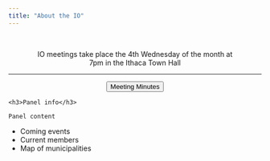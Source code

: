 ```yaml
---
title: "About the IO"
---
```

<br>
<div class="jumbotron">
  <center><p class="lead">IO meetings take place the 4th Wednesday of the month at
  <br>7pm in the Ithaca Town Hall</p>
  <hr class="my-4">
  <p class="lead">
   <input type="button" class="btn btn-info" value="Meeting Minutes" onclick="location.href = 'minutes.html';">
  </p></center>
</div>

<div class="panel panel-info">
  <div class="panel-heading">
    <h3>Panel info</h3>
  </div>
  <div class="panel-body">
    Panel content
  </div>
</div>

- Coming events
- Current members
- Map of municipalities